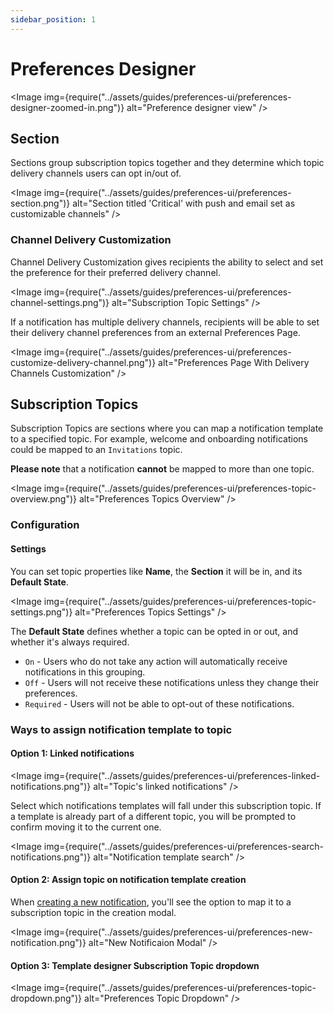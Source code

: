 ```yaml
---
sidebar_position: 1
---
```



# Preferences Designer

<Image
  img={require("../assets/guides/preferences-ui/preferences-designer-zoomed-in.png")}
  alt="Preference designer view"
/>

## Section

Sections group subscription topics together and they determine which topic delivery channels users can opt in/out of.

<Image
  img={require("../assets/guides/preferences-ui/preferences-section.png")}
  alt="Section titled 'Critical' with push and email set as customizable channels"
/>

### Channel Delivery Customization

Channel Delivery Customization gives recipients the ability to select and set the preference for their preferred delivery channel.

<Image
  img={require("../assets/guides/preferences-ui/preferences-channel-settings.png")}
  alt="Subscription Topic Settings"
/>

If a notification has multiple delivery channels, recipients will be able to set their delivery channel preferences from an external Preferences Page.

<Image
  img={require("../assets/guides/preferences-ui/preferences-customize-delivery-channel.png")}
  alt="Preferences Page With Delivery Channels Customization"
/>

## Subscription Topics

Subscription Topics are sections where you can map a notification template to a specified topic. For example, welcome and onboarding notifications could be mapped to an `Invitations` topic.

**Please note** that a notification **cannot** be mapped to more than one topic.

<Image
  img={require("../assets/guides/preferences-ui/preferences-topic-overview.png")}
  alt="Preferences Topics Overview"
/>

### Configuration

#### Settings

You can set topic properties like **Name**, the **Section** it will be in, and its **Default State**.

<Image
  img={require("../assets/guides/preferences-ui/preferences-topic-settings.png")}
  alt="Preferences Topics Settings"
/>

The **Default State** defines whether a topic can be opted in or out, and whether it's always required.

- `On` - Users who do not take any action will automatically receive notifications in this grouping.
- `Off` - Users will not receive these notifications unless they change their preferences.
- `Required` - Users will not be able to opt-out of these notifications.

### Ways to assign notification template to topic

#### Option 1: Linked notifications

<Image
  img={require("../assets/guides/preferences-ui/preferences-linked-notifications.png")}
  alt="Topic's linked notifications"
/>

Select which notifications templates will fall under this subscription topic. If a template is already part of a different topic,
you will be prompted to confirm moving it to the current one.

<Image
  img={require("../assets/guides/preferences-ui/preferences-search-notifications.png")}
  alt="Notification template search"
/>

#### Option 2: Assign topic on notification template creation

When [creating a new notification](../courier-designer/notification-designer/design-a-notification.mdx), you'll see the option to map it to a subscription topic in the creation modal.

<Image
  img={require("../assets/guides/preferences-ui/preferences-new-notification.png")}
  alt="New Notificaion Modal"
/>

#### Option 3: Template designer Subscription Topic dropdown

<Image
  img={require("../assets/guides/preferences-ui/preferences-topic-dropdown.png")}
  alt="Preferences Topic Dropdown"
/>
